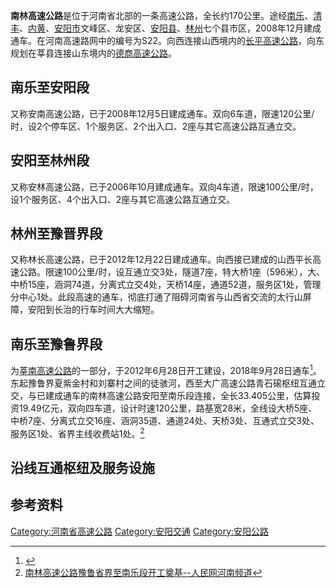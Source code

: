 {{中国高速公路信息框
| 编号 = G2212
| 自定头部 = [[File:China_Expwy_G2212_sign_no_name.svg|120px]]
| 名称 = 安陽－長治高速公路（南乐－林州）
| 照片 = 南林高速安阳县段 02.jpg
| 照片标题 = [[安阳县|安阳县]]境内的南林高速
| 地图 = Expressways of Henan-S22.png
| 地图标题 = <!-- 选填 -->
<!-- 基本信息 -->
| 路线简称 = 南林
| 最近通车日期 = 2018年
| 起点 = [[河南省|河南省]][[濮阳市|濮阳市]][[南乐县|南乐县]]豫鲁界
| 终点 = [[河南省|河南省]][[安阳市|安阳市]][[林州市|林州市]]豫晋界
| 运营方 = 
<!-- 公路设施 -->
| 车道数 = 4
| 出口处数 = 13
| 服务区数 = 4
| 停车区数 = 1
}}
'''南林高速公路'''是位于河南省北部的一条高速公路，全长约170公里。途经[[南乐|南乐]]、[[清丰|清丰]]、[[内黄|内黄]]、[[安阳市|安阳市]]文峰区、龙安区、[[安阳县|安阳县]]、[[林州|林州]]七个县市区，2008年12月建成通车。在河南高速路网中的编号为S22。向西连接山西境内的[[长平高速公路_(山西)|长平高速公路]]，向东规划在莘县连接山东境内的[[德商高速公路|德商高速公路]]。

==南乐至安阳段==
又称安南高速公路，已于2008年12月5日建成通车。双向6车道，限速120公里/时，设2个停车区、1个服务区、2个出入口、2座与其它高速公路互通立交。

==安阳至林州段==
又称安林高速公路，已于2006年10月建成通车。双向4车道，限速100公里/时，设1个服务区、4个出入口、2座与其它高速公路互通立交。

==林州至豫晋界段==
又称林长高速公路，已于2012年12月22日建成通车。向西接已建成的山西平长高速公路。限速100公里/时，设互通立交3处，隧道7座，特大桥1座（596米），大、中桥15座，涵洞74道，分离式立交4处，天桥14座，通道52道，服务区1处，管理分中心1处。此段高速的通车，彻底打通了阻碍河南省与山西省交流的太行山屏障，安阳到长治的行车时间大大缩短。

==南乐至豫鲁界段==
为[[莘南高速公路|莘南高速公路]]的一部分，于2012年6月28日开工建设，2018年9月28日通车<ref>{{cite news |title=莘南高速正式通车 山东河南又添高速大通道 |url=http://sd.sina.com.cn/news/2018-09-28/detail-ifxeuwwr9063738.shtml |accessdate=2020-08-06 |work=齐鲁日报 |date=2018-09-28}}</ref>。东起豫鲁界夏紫金村和刘寨村之间的徒骇河，西至大广高速公路青石磙枢纽互通立交，与已建成通车的南林高速公路安阳至南乐段连接，全长33.405公里，估算投资19.49亿元，双向四车道，设计时速120公里，路基宽28米，全线设大桥5座、中桥7座、分离式立交16座、涵洞35道、通道24处、天桥3处、互通式立交3处、服务区1处、省界主线收费站1处。<ref>[http://henan.people.com.cn/news/2012/06/29/627176.html 南林高速公路豫鲁省界至南乐段开工奠基--人民网河南频道]{{dead link|date=2017年11月 |bot=InternetArchiveBot |fix-attempted=yes }}</ref>

== 沿线互通枢纽及服务设施 ==

{{Start expwy exit box|place=1}}
{{Expwy exit item|place=省界|place rows=1|type=M|name=豫鲁界|dist start=|road connection=|comment=接山东[[莘南高速公路|S28莘南高速]]}}
{{Expwy exit item|place=[[濮阳市|濮阳市]]|place rows=4|type=E|name=南乐东|dist start=|road connection={{中国省道名|209|P=河南|}}}}
{{Expwy exit item|type=S|name=南乐服务区|dist start=}}
{{Expwy exit item|type=E|name=南乐南|dist start=|road connection={{中国国道名|106|}}}}
{{Expwy exit item|type=H|name=青石磙|dist start=|highway connection={{China Expwy Name|G45|[[大广高速公路|大广高速公路]]}}|comment=}}
{{Expwy exit item|place=[[安阳市|安阳市]]|place rows=18|type=E|name=内黄|dist start=|road connection={{中国省道名|215|P=河南|东上线}}}}
{{Expwy exit item|type=S|name=安阳东服务区|dist start=}}
{{Expwy exit item|type=E|name=安阳东（瓦店）|dist start=|road connection=}}
{{Expwy exit item|type=P|name=将台停车区|dist start=}}
{{Expwy exit item|type=H|name=大官庄|dist start=|highway connection={{China Expwy Name|G4|[[京港澳高速公路|京港澳高速公路]]}}}}
{{Expwy exit item|type=E|name=安阳开发区|dist start=|road connection={{中国国道名|107|彰德路}}<br>{{中国省道名|303|P=河南|南外环路}}}}
{{Expwy exit item|type=E|name=安阳西|dist start=|road connection=文明大道}}
{{Expwy exit item|type=S|name=曲沟服务区|dist start=}}
{{Expwy exit item|type=E|name=水冶|dist start=|road connection={{中国省道名|301|P=河南|大林线}}<br>{{中国省道名|221|P=河南|东大线}}}}
{{Expwy exit item|type=EH|name=横水（林州）|dist start=|highway connection={{China Expwy Name|S22|林州支线|P=Henan}}|road connection={{中国省道名|301|P=河南|桃园大道}}<br>{{中国省道名|226|P=河南|翟阳线}}}}
{{Expwy exit item|type=E|name=红旗渠开发区|dist start=|road connection=安姚公路}}
{{Expwy exit item|type=S|name=林州服务区|dist start=}}
{{Expwy exit item|type=E|name=红旗渠|dist start=|road connection={{中国省道名|228|P=河南|东南线}}}}
{{Expwy exit item|type=U|name=林虑山隧道|dist start=|road connection=|comment=}}
{{Expwy exit item|type=U|name=大峡谷隧道|dist start=|road connection=|comment=}}
{{Expwy exit item|type=U|name=将军岭隧道|dist start=|road connection=|comment=}}
{{Expwy exit item|type=U|name=太行屋脊隧道|dist start=|road connection=|comment=}}
{{Expwy exit item|type=U|name=关家岭隧道|dist start=|road connection=|comment=隧道西半段位于山西境内}}
{{Expwy exit item|place=省界|place rows=1|type=M|name=（关家岭隧道内）豫晋界|dist start=|road connection=|comment=接山西{{China Expwy Name|G2212|[[长平高速公路_(山西)|长平高速]]}}}}
{{End expwy exit box|place=1}}

==参考资料==
{{reflist}}

{{河南省高速公路}}

[[Category:河南省高速公路|Category:河南省高速公路]]
[[Category:安阳交通|Category:安阳交通]]
[[Category:安阳公路|Category:安阳公路]]